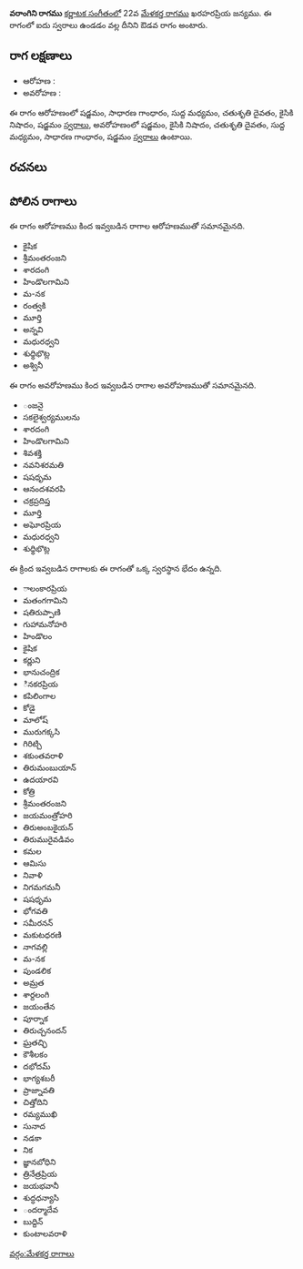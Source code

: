 {{Infobox ragam
	| name          	= వరాంగిని
	| synonym	    	= 
	| mela          	= 
	| chakra        	= 
	| janaka        	= 
	| type          	= ఔడవ
	| arohanam      	= {{svaraC|S|G2|M1|D2|N2|S'}} 
	| avarohanam    	= {{svaraC|S'|N2|D2|M1|G2|S}}
	| jeeva         	=
	| chhaya        	=
	| nyasa         	=
	| vishesha      	= 
	| equivalent  		= 
}}
{{కర్ణాటక సంగీత రాగాలు}}
'''వరాంగిని రాగము''' [[కర్ణాటక సంగీతం]]లో 22వ [[మేళకర్త రాగము]] ఖరహరప్రియ జన్యము.  ఈ రాగంలో ఐదు స్వరాలు ఉండడం వల్ల దీనిని ఔడవ రాగం అంటారు.


==రాగ లక్షణాలు==


* ఆరోహణ : {{svaraC|S|G2|M1|D2|N2|S'}} 
* అవరోహణ : {{svaraC|S'|N2|D2|M1|G2|S}}

ఈ రాగం ఆరోహణంలో షడ్జమం, సాధారణ గాంధారం, సుద్ద మధ్యమం, చతుశృతి దైవతం, కైసికి నిషాదం, షడ్జమం [[స్వరాలు]], అవరోహణంలో షడ్జమం, కైసికి నిషాదం, చతుశృతి దైవతం, సుద్ద మధ్యమం, సాధారణ గాంధారం, షడ్జమం [[స్వరాలు]] ఉంటాయి.

==రచనలు==



==పోలిన రాగాలు==
ఈ రాగం ఆరోహణము కింద ఇవ్వబడిన రాగాల ఆరోహణముతో సమానమైనది.
* కైషిక
* శ్రీమంతరంజని
* శారదంగి
* హిండొలగామిని
* మ-నక
* రంత్వకి
* మూర్తి
* అన్నవి
* మధురధ్వని
* శుధ్ధిభొట్ల
* అశ్వినీ

ఈ రాగం అవరోహణము కింద ఇవ్వబడిన రాగాల అవరోహణముతో సమానమైనది.
* ంజనై
* సకలైశ్వర్యములను
* శారదంగి
* హిండొలగామిని
* శివశక్తి
* నవనిశరమతి
* షషధృమ
* ఆనందశవరపి
* చక్రప్రదిప్త
* మూర్తి
* అఘోరప్రియ
* మధురధ్వని
* శుధ్ధిభొట్ల

ఈ క్రింద ఇవ్వబడిన రాగాలకు ఈ రాగంతో ఒక్క స్వరస్థాన భేదం ఉన్నది.
* ాలంకారప్రియ
* మతంగగామిని
* షతిరుప్పాణి
* గుహామనోహరి
* హిండొలం
* కైషిక
* కర్ణుని
* భానుచంద్రిక
* ినకరప్రియ
* కపిలింగాల
* కోడై
* మాలోష్
* మురుగక్కసి
* గిరిట్చి
* శకుంతవరాళి
* తిరుమంబుయాన్
* ఉదయారవి
* కోత్రి
* శ్రీమంతరంజని
* జయమంత్రోహరి
* తిరుఅంబకైయన్
* తిరుమురైవడివం
* కమల
* ఆమిసు
* నివాళి
* నిగమగమనీ
* షషధృమ
* భోగవతి
* సమీరనన్
* మకుటధరణి
* నాగవల్లి
* మ-నక
* పుండలిక
* అమ్రత
* శార్దలంగి
* జయంతేన
* పూర్నాక
* తిరుచ్చనందన్
* ఘ్రతచ్ఛి
* కౌశీలకం
* దభోదమ్
* భాగ్యశబరీ
* ప్రాజ్నావతి
* చిత్తోదిని
* రమ్యముఖి
* సునాద
* నడకా
* నిక
* జ్ఞానబోధిని
* త్రినేత్రప్రియ
* జయభవానీ
* శుద్ధధన్యాసి
* ందర్మాదేవ
* బుద్దిన్
* కుంటాలవరాళి



[[వర్గం:మేళకర్త రాగాలు]]